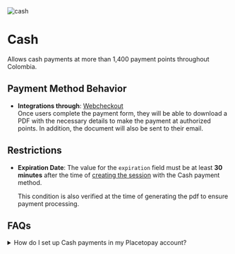 

<div className='flex gap-3'>
    <Image src={logoCash} alt="cash" className="size-14 my-0" unoptimized />
    <h1 className='my-0 content-center'>Cash</h1>
</div>

Allows cash payments at more than 1,400 payment points throughout Colombia.

## Payment Method Behavior

- **Integrations through**: [Webcheckout](/en/checkout)  
  Once users complete the payment form, they will be able to download a PDF with the necessary details to make the payment at authorized points. In addition, the document will also be sent to their email.

## Restrictions

- **Expiration Date**: The value for the `expiration` field must be at least **30 minutes** after the time of [creating the session](/checkout/api/reference/session#create-a-session) with the Cash payment method.

  This condition is also verified at the time of generating the pdf to ensure payment processing.

## FAQs  

<details>
    <summary>How do I set up Cash payments in my Placetopay account?</summary>
    <p>Contact our operations team to enable this feature on your site through the email servicioposventa@placetopay.com.</p>
</details>
